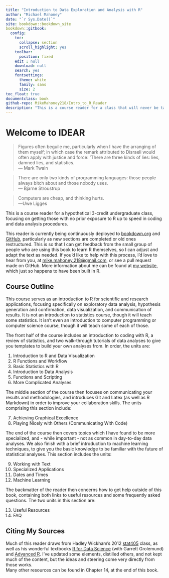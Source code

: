 ```yaml
---
title: "Introduction to Data Exploration and Analysis with R"
author: "Michael Mahoney"
date: "`r Sys.Date()`"
site: bookdown::bookdown_site
bookdown::gitbook:
  config:
    toc:
      collapse: section
      scroll_highlight: yes
    toolbar:
      position: fixed
    edit : null
    download: null
    search: yes
    fontsettings:
      theme: white
      family: sans
      size: 2
toc_float: true
documentclass: book
github-repo: MikeMahoney218/Intro_to_R_Reader
description: "This is a course reader for a class that will never be taught. Hopefully it helps you nonetheless."
---
```


# Welcome to IDEAR {-}

>Figures often beguile me, particularly when I have the arranging of them myself; in which case the remark attributed to Disraeli would often apply with justice and force: 'There are three kinds of lies: lies, damned lies, and statistics.  
><div align = "right"> --- Mark Twain </div>

> There are only two kinds of programming languages: those people always bitch about and those nobody uses.  
><div align = "right"> --- Bjarne Stroustrup  </div>

> Computers are cheap, and thinking hurts.
><div align = "right">---Uwe Ligges</div>

This is a course reader for a hypothetical 3-credit undergraduate class, focusing on getting those with no prior exposure to R up to speed in coding and data analysis procedures.

This reader is currently being continuously deployed to  [bookdown.org](https://bookdown.org/connect/#/apps/2008/access) and [GitHub](https://github.com/mikemahoney218/Intro_to_R_Reader), particularly as new sections are completed or old ones restructured. This is so that I can get feedback from the small group of people who are using this book to learn R themselves, so I can adjust and adapt the text as needed. If you'd like to help with this process, I'd love to hear from you, at <mike.mahoney.218@gmail.com>, or see a pull request made on GitHub. More information about me can be found at [my website](https://www.mikemahoney218.com), which just so happens to have been built in R.

## Course Outline
This course serves as an introduction to R for scientific and research applications, focusing specifically on exploratory data analysis, hypothesis generation and confirmation, data visualization, and communication of results. It is not an introduction to statistics course, though it will teach some statistics. It isn't even an introduction to computer programming or computer science course, though it will teach some of each of those.

The front half of the course includes an introduction to coding with R, a review of statistics, and two walk-through tutorials of data analyses to give you templates to build your own analyses from. In order, the units are:

1. Introduction to R and Data Visualization
2. R Functions and Workflow
3. Basic Statistics with R
4. Introduction to Data Analysis
5. Functions and Scripting
6. More Complicated Analyses

The middle section of the course then focuses on communicating your results and methodologies, and introduces Git and Latex (as well as R Markdown) in order to improve your collaboration skills. The units comprising this section include:

7. Achieving Graphical Excellence
8. Playing Nicely with Others (Communicating With Code)

The end of the course then covers topics which I have found to be more specialized, and - while important - not as common in day-to-day data analyses. We also finish with a brief introduction to machine learning techniques, to give you the basic knowledge to be familiar with the future of statistical analyses. This section includes the units:

9. Working with Text
10. Specialized Applications
11. Dates and Times
12. Machine Learning

The backmatter of the reader then concerns how to get help outside of this book, containing both links to useful resources and some frequently asked questions. The two units in this section are:

13. Useful Resources
14. FAQ

## Citing My Sources
Much of this reader draws from Hadley Wickham's 2012 [stat405](http://stat405.had.co.nz/) class, as well as his wonderful textbooks [R for Data Science](http://r4ds.had.co.nz/index.html) (with Garrett Grolemund) and [Advanced R](https://adv-r.hadley.nz/index.html). I've updated some elements, distilled others, and not kept much of the content, but the ideas and steering come very directly from those works.  
Many other resources can be found in Chapter 14, at the end of this book. 